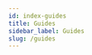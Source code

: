 ```yaml
---
id: index-guides
title: Guides
sidebar_label: Guides
slug: /guides
---
```





<div class="row">

 <div class="col">
    <RedisCard 
        title="Import Data into Redis" 
        description="Discover the various options to import data into Redis" 
        page="/guides/import/"
        />
 </div>
 
 <div class="col">
    <RedisCard 
        title="Indexing and Querying" 
        description="Learn how to query data by values" 
        page="guides/indexing/"
        />
 </div>

</div>

<div class="row">

 <div class="col">
    <RedisCard 
        title="Security" 
        description="Introduction and best practises of Redis Security" 
        page="/guides/security/"
        />
 </div>
 
 <div class="col">
    <RedisCard 
        title="Data Modeling" 
        description="Data modelinging for Redis" 
        page="/guides/data-modeling/"
        />     
 </div>

</div>


